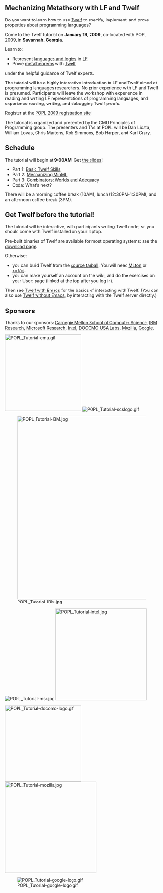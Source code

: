 <!--
<div style="font-size:162%;border:none;margin: 0;padding:.1em;color:#F00">'''''We want your input!'''''</div>

Help us out by filling out our handy dandy [http://spreadsheets.google.com/viewform?key=pff4VF1v6KVNcwC_c2qFAGA feedback form]!
-->

== Mechanizing Metatheory with LF and Twelf ==

Do you want to learn how to use [[Main page|Twelf]] to specify, implement, and prove
properties about programming languages?  

Come to the Twelf tutorial on '''January 19, 2009''', co-located with POPL 2009, in
'''Savannah, Georgia'''.

Learn to:
* Represent [[deductive systems|languages and logics]] in [[LF]]
* Prove [[metatheorem]]s with [[Main page|Twelf]]
under the helpful guidance of Twelf experts.  

The tutorial will be a highly interactive introduction to LF and Twelf
aimed at programming languages researchers. No prior experience with LF
and Twelf is presumed.  Participants will leave the workshop with
experience in reading and writing LF representations of programming
languages, and experience reading, writing, and debugging Twelf proofs.

Register at the [http://www.regmaster.com/conf/popl2009.html POPL 2009 registration site]!  
                                                                                                                                                            
The tutorial is organized and presented by the CMU Principles of Programming group.  The presenters and TAs at POPL will be Dan Licata, William Lovas, Chris Martens, Rob Simmons, Bob Harper, and Karl Crary.  

== Schedule ==

The tutorial will begin at '''9:00AM'''. Get [http://twelf.plparty.org/tutorialslides/lectures.pdf the slides]!

* Part 1: [[POPL_Tutorial/Basics|Basic Twelf Skills]]
* Part 2: [[POPL_Tutorial/MinML|Mechanizing MinML]]
* Part 3: [[POPL_Tutorial/Combinators|Combinators: Worlds and Adequacy]]
* Coda: [[POPL_Tutorial/Next|What's next?]]

There will be a morning coffee break (10AM), lunch (12:30PM-1:30PM), and an afternoon coffee break (3PM).

== Get Twelf before the tutorial! ==

The tutorial will be interactive, with participants writing Twelf code, so you should come with Twelf installed on your laptop.

Pre-built binaries of Twelf are available for most operating systems: see the [[Download|download page]].

Otherwise:
* you can build Twelf from the [http://twelf.plparty.org/builds/twelf-src.tar.gz source tarball].  You will need [http://www.mlton.org MLton] or [http://www.smlnj.org sml/nj]. 
* you can make yourself an account on the wiki, and do the exercises on your User:<login> page (linked at the top after you log in).

Then see [[Twelf with Emacs]] for the basics of interacting with Twelf.  (You can also use [[Twelf without Emacs]], by interacting with the Twelf server directly.)

== Sponsors ==

Thanks to our sponsors: 
[http://www.cs.cmu.edu Carnegie Mellon School of Computer Science],
[http://www.research.ibm.com IBM Research], 
[http://research.microsoft.com/ Microsoft Research], 
[http://www.intel.com/ Intel],
[http://www.docomolabs-usa.com/ DOCOMO USA Labs],
[http://www.mozilla.org/ Mozilla],
[http://www.google.com/ Google].

[[Image:POPL_Tutorial-cmu.gif|250px]] [[Image:POPL_Tutorial-scslogo.gif]]

[[Image:POPL_Tutorial-IBM.jpg|600px]]

[[Image:POPL Tutorial-msr.jpg]] [[Image:POPL Tutorial-intel.jpg|300px]]


[[Image:POPL_Tutorial-docomo-logo.gif|250px]] [[Image:POPL Tutorial-mozilla.jpg|300px]]

[[Image:POPL Tutorial-google-logo.gif]]